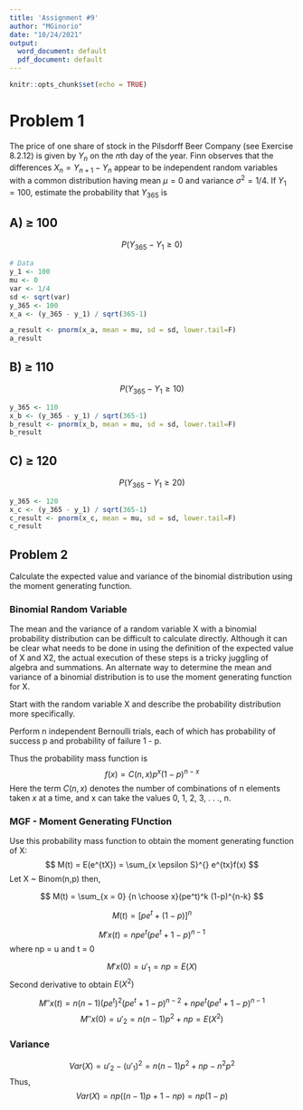 ```yaml
---
title: 'Assignment #9'
author: "MGinorio"
date: "10/24/2021"
output:
  word_document: default
  pdf_document: default
---
```


```r
knitr::opts_chunk$set(echo = TRUE)
```


# Problem 1

The price of one share of stock in the Pilsdorff Beer Company (see Exercise 8.2.12) is given by $Y_n$ on the $n$th day of the year. Finn observes that the differences $X_n = Y_{n+1} - Y_n$ appear to be independent random variables with a common distribution having mean $\mu = 0$ and variance $\sigma^2 = 1/4$. If $Y_1 = 100$, estimate the probability that $Y_{365}$ is

## A) $\geq$ 100

$$
P(Y_{365}-Y_1 \geq 0)
$$
```r
# Data
y_1 <- 100
mu <- 0
var <- 1/4
sd <- sqrt(var)
y_365 <- 100
x_a <- (y_365 - y_1) / sqrt(365-1)

a_result <- pnorm(x_a, mean = mu, sd = sd, lower.tail=F)
a_result
```


## B) $\geq$ 110
$$
P(Y_{365}-Y_1 \geq 10)
$$

```r
y_365 <- 110
x_b <- (y_365 - y_1) / sqrt(365-1)
b_result <- pnorm(x_b, mean = mu, sd = sd, lower.tail=F)
b_result
```

## C) $\geq$ 120

$$
P(Y_{365}-Y_1 \geq 20)
$$

```r
y_365 <- 120
x_c <- (y_365 - y_1) / sqrt(365-1)
c_result <- pnorm(x_c, mean = mu, sd = sd, lower.tail=F)
c_result
```

## Problem 2

Calculate the expected value and variance of the binomial distribution using the moment generating function.

### Binomial Random Variable

The mean and the variance of a random variable X with a binomial probability distribution can be difficult to calculate directly. Although it can be clear what needs to be done in using the definition of the expected value of X and X2, the actual execution of these steps is a tricky juggling of algebra and summations. An alternate way to determine the mean and variance of a binomial distribution is to use the moment generating function for X.

Start with the random variable X and describe the probability distribution more specifically. 

Perform n independent Bernoulli trials, each of which has probability of success p and probability of failure 1 - p. 

Thus the probability mass function is
$$
f(x) = C(n,x) p^x(1-p)^{n-x}
$$
Here the term $C(n , x)$ denotes the number of combinations of n elements taken $x$ at a time, and x can take the values 0, 1, 2, 3, . . ., n.

### MGF - Moment Generating FUnction

Use this probability mass function to obtain the moment generating function of X:
$$
M(t) = E(e^{tX}) = \sum_{x \epsilon S}^{} e^{tx}f(x)
$$
Let X ~ Binom(n,p) then,

$$
M(t) = \sum_{x = 0} {n \choose x}(pe^t)^k (1-p)^{n-k}
$$

$$
M(t) = [pe^t + (1-p)]^n
$$

$$
M'x(t) = npe^t(pe^t +1 - p)^{n-1}
$$
where np = u
and t = 0

$$
M'x(0) = u'_1 = np = E(X)
$$
Second derivative to obtain $E(X^2)$

$$
M''x(t) = n(n-1)(pe^t)^2(pe^t +1 - p)^{n-2} + npe^t(pe^t + 1 - p)^{n-1}
$$
$$
M''x(0) = u'_2 = n(n-1)p^2 + np = E(X^2)
$$

### Variance

$$
Var(X) = u'_2 -(u'_1)^2 =  n(n-1)p^2 + np - n^2p^2
$$
Thus,
$$
Var(X) = np((n-1)p +1 - np) = np(1 - p)
$$
